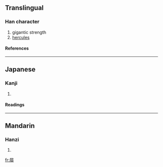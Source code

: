 {{see|屃}}

==Translingual==
===Han character===
{{Han char|rn=44|rad=尸|as=07|sn=10|four=|canj=尸月山金 (SBUC)}}
# gigantic strength
# [[hercules]]
====References====
{{Han ref|kx=0302.080|dkj=07713|dj=0599.210|hdz=20975.060|uh=5C53|ud=23635}}
----
==Japanese==
===Kanji===
{{ja-kanji|grade=|rs=尸07}}
# {{defn|Japanese}} 
====Readings====
{{ja-readings|on=[[き]] (ki)|kun=[[ねいき]] (neiki), [[いびき]] (ibiki)}}
----
==Mandarin==
===Hanzi===
{{cmn-hanzi|sim=屃|pin=[[xì]] (xi4)|wg=hsi<sup>4</sup>}}
# {{defn|Mandarin}}

[[fr:屓]]